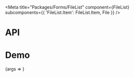 
<Meta
  title="Packages/Forms/FileList"
  component={FileList}
  subcomponents={{
    'FileList.Item': FileList.Item,
    File
  }}
/>

# API

<ArgsTable />

# Demo

<Canvas>
  <Story
    name="FileList"
    args={{ items: ITEMS }}
    argTypes={{
      items: { name: 'children' },
      isCompact: { control: 'boolean', table: { category: 'File' } }
    }}
  >
    {args => <FileListStory {...args} />}
  </Story>
</Canvas>
